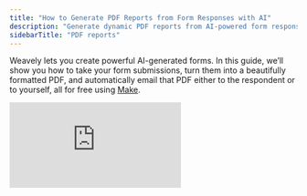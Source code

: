```yaml
---
title: "How to Generate PDF Reports from Form Responses with AI"
description: "Generate dynamic PDF reports from AI‑powered form responses. Turn survey submissions into professional PDF reports automatically with Weavely."
sidebarTitle: "PDF reports"
---
```


Weavely lets you create powerful AI-generated forms. In this guide, we’ll show you how to take your form submissions, turn them into a beautifully formatted PDF, and automatically email that PDF either to the respondent or to yourself, all for free using [Make](https://www.make.com/).

<iframe src="https://www.youtube.com/embed/Q-ASaEU3htg" title="YouTube video player" frameborder="0" className="w-full aspect-video rounded-xl" allow="accelerometer; autoplay; clipboard-write; encrypted-media; gyroscope; picture-in-picture; web-share" allowfullscreen />

## 🛠 Tools You’ll Need

- [**Weavely**](https://weavely.ai/) – Our AI-native form builder.
- [**Make**](https://make.com) – A no-code automation platform with a generous free tier.
- **Google Docs & Drive** – To create the PDF template and store documents.
- **Gmail** – Or any email service connected via Make.

<Steps>
  <Step title="Create Your Form in Weavely" icon="wand-magic-sparkles" titleSize="h2">
    Build your form using Weavely. You can use the AI prompt or build manually.

    > Example: A contact form collecting name, email, phone number, and company.

    Make sure your form includes an email field if you want to email the response to the user. For a quick overview of how Weavely works, check out our ["getting started" tutorial](https://help.weavely.ai/get-started/the-basics).
  </Step>
  <Step title="Create a Google Docs Template" icon="file-doc" titleSize="h2">
    In Google Docs, create a template for the PDF. Use **double curly braces** to define placeholders for dynamic values, as follows:

    ```
    Date: {{date}}
    Name: {{full_name}}
    Email: {{email}}
    Company: {{company}}
    ```

    For example, here's the template we created for our video tutorial.

    ![Screenshot2025 10 21at11 18 17 Web](/images/Screenshot2025-10-21at11.18.17.webp)
  </Step>
  <Step title="Set Up Your Scenario in Make" icon="gear" titleSize="h2">
    Create a new scenario in Make. You'll need four modules in this scenario.

    ### Module 1: Watch Weavely Form Submissions

    This module will trigger the automation when a new form response is submitted.

    - Add: `Weavely > Watch Form Submission`
    - Connect your Weavely account (follow the wizard).
    - Select the correct **team** and **form**.

    You can read our [dedicated tutorial](/integrations/make) if you need help setting up the Weavely module in Make.

    ![Screenshot2025 10 21at11 27 23 Web](/images/Screenshot2025-10-21at11.27.23.webp)

    ### Module 2: Create Document from Template

    - Add: `Google Docs > Create Document from Template`
    - Connect your Google account.
    - Choose your template document from Drive.
    - Map the template placeholders to your form values:
      - `{{date}}` → `Submission Date`
      - `{{full_name}}` → `Full Name`
      - `{{email}}` → `Email`
      - `{{company}}` → `Company`
    - Set a document name (e.g., `"Contact Form Submission"`).
    - Choose the folder where the document will be saved.

    ![Screenshot2025 10 21at11 28 57 Web](/images/Screenshot2025-10-21at11.28.57.webp)

    ### Module 3: Download a File

    To convert the Google doc you created with module 2 into a PDF you'll need the Google Drive "Download a File" module.

    - Add: `Google Drive > Download a File`
    - Use the document ID from the previous module.
    - Enable: `Convert Google Document to format → PDF`.

    ![Screenshot2025 10 21at11 32 07(1) Web](/images/Screenshot2025-10-21at11.32.07\(1\).webp)

    ### Module 4: Send Email with Attachment

    Finally, you'll need to send the report to someone. This could be yourself, or a respondent.

    - Add: `Gmail > Send Email` (or another mail service).
    - To: Use the respondent’s email address (from the Weavely response) or your own.
    - Subject: `"Your Weavely Report"`
    - Body: Optional – you can leave this blank or customize it.
    - Attachment: The PDF file from the previous module.

    ![Screenshot2025 10 21at11 34 44 Web](/images/Screenshot2025-10-21at11.34.44.webp)
  </Step>
  <Step title="Test the Flow" icon="vial" titleSize="h2">
    1. Run your scenario.
    2. Submit the form.
    3. Check your email inbox – you (or the respondent) should receive a PDF.

    The PDF will contain the form data, and any missing fields will be left blank.
  </Step>
</Steps>

## Summary

With Weavely and Make, you can:

- Generate a form with AI to capture data
- Use that data to populate dynamic templates
- Generate branded PDF reports
- Automatically email those reports to users or teammates

Perfect for reports, confirmations, receipts, onboarding forms, and more!
